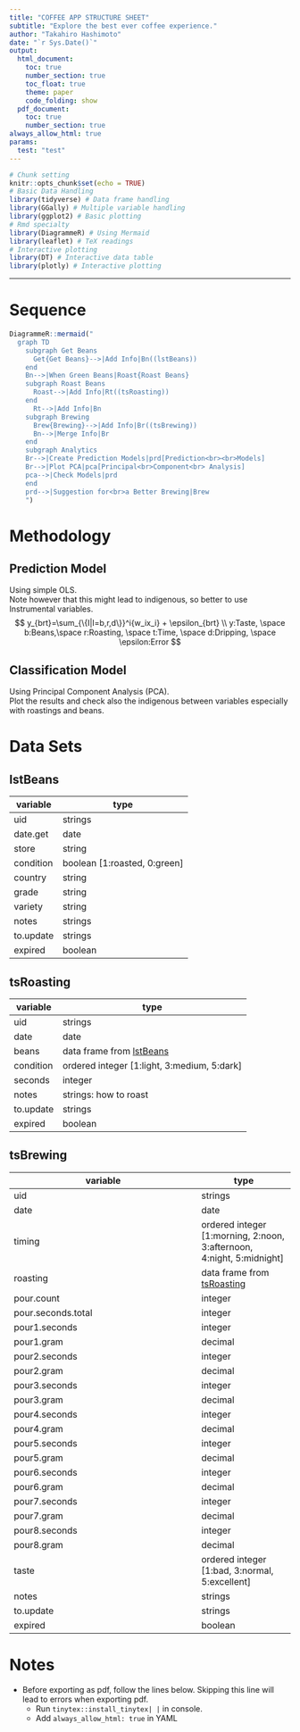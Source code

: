 ```yaml
---
title: "COFFEE APP STRUCTURE SHEET"
subtitle: "Explore the best ever coffee experience."
author: "Takahiro Hashimoto"
date: "`r Sys.Date()`"
output: 
  html_document:
    toc: true
    number_section: true
    toc_float: true
    theme: paper
    code_folding: show
  pdf_document:
    toc: true
    number_section: true
always_allow_html: true
params:
  test: "test"
---
```


```r
# Chunk setting
knitr::opts_chunk$set(echo = TRUE)
# Basic Data Handling
library(tidyverse) # Data frame handling
library(GGally) # Multiple variable handling
library(ggplot2) # Basic plotting
# Rmd specialty
library(DiagrammeR) # Using Mermaid
library(leaflet) # TeX readings
# Interactive plotting
library(DT) # Interactive data table
library(plotly) # Interactive plotting
```

------------------------------------------------------------------------


# Sequence

```r
DiagrammeR::mermaid("
  graph TD
    subgraph Get Beans
      Get{Get Beans}-->|Add Info|Bn((lstBeans))
    end
    Bn-->|When Green Beans|Roast{Roast Beans}
    subgraph Roast Beans
      Roast-->|Add Info|Rt((tsRoasting))
    end
      Rt-->|Add Info|Bn
    subgraph Brewing
      Brew{Brewing}-->|Add Info|Br((tsBrewing))
      Bn-->|Merge Info|Br
    end
    subgraph Analytics
    Br-->|Create Prediction Models|prd[Prediction<br><br>Models]
    Br-->|Plot PCA|pca[Principal<br>Component<br> Analysis]
    pca-->|Check Models|prd
    end
    prd-->|Suggestion for<br>a Better Brewing|Brew
    ")
```

# Methodology {.tabset}

## Prediction Model
Using simple OLS.<br>
Note however that this might lead to indigenous, so better to use Instrumental variables.
$$
y_{brt}=\sum_{\{I|I=b,r,d\}}^i{w_ix_i} + \epsilon_{brt}  \\
y:Taste, \space b:Beans,\space r:Roasting, \space t:Time, \space d:Dripping, \space \epsilon:Error
$$ 

## Classification Model
Using Principal Component Analysis (PCA).<br>
Plot the results and check also the indigenous between variables especially with roastings and beans.

# Data Sets {.tabset}

## lstBeans
| variable | type |
| -------- | ---- |
| uid | strings |
| date.get | date |
| store | string |
| condition | boolean [1:roasted, 0:green]| 
| country | string| 
| grade | string| 
| variety | string| 
| notes | strings| 
| to.update | strings| 
| expired | boolean| 

## tsRoasting
| variable | type |
| -------- | ---- |
| uid | strings |
| date | date |
| beans | data frame from [lstBeans] | 
| condition | ordered integer [1:light, 3:medium, 5:dark]| 
| seconds | integer| 
| notes | strings: how to roast| 
| to.update | strings| 
| expired | boolean| 

## tsBrewing
| variable | type |
| -------- | ---- |
| uid | strings |
| date | date |
| timing | ordered integer [1:morning, 2:noon, 3:afternoon, 4:night, 5:midnight]| 
| roasting | data frame from [tsRoasting] | 
| pour.count | integer| 
| pour.seconds.total | integer| 
| pour1.seconds | integer| 
| pour1.gram | decimal| 
| pour2.seconds | integer| 
| pour2.gram | decimal| 
| pour3.seconds | integer| 
| pour3.gram | decimal| 
| pour4.seconds | integer| 
| pour4.gram | decimal| 
| pour5.seconds | integer| 
| pour5.gram | decimal| 
| pour6.seconds | integer| 
| pour6.gram | decimal| 
| pour7.seconds | integer| 
| pour7.gram | decimal| 
| pour8.seconds | integer| 
| pour8.gram | decimal| 
| taste | ordered integer [1:bad, 3:normal, 5:excellent]| 
| notes | strings| 
| to.update | strings| 
| expired | boolean| 

# Notes
- Before exporting as pdf, follow the lines below. Skipping this line will lead to errors when exporting pdf.
  - Run `tinytex::install_tinytex| | ` in console.
  - Add `always_allow_html: true` in YAML